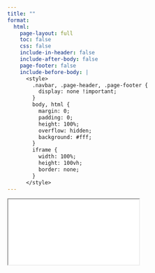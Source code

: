 ```yaml
---
title: ""
format:
  html:
    page-layout: full
    toc: false
    css: false
    include-in-header: false
    include-after-body: false
    page-footer: false
    include-before-body: |
      <style>
        .navbar, .page-header, .page-footer {
          display: none !important;
        }
        body, html {
          margin: 0;
          padding: 0;
          height: 100%;
          overflow: hidden;
          background: #fff;
        }
        iframe {
          width: 100%;
          height: 100vh;
          border: none;
        }
      </style>
---
```


<iframe src="project-airbnb.pdf"></iframe>
